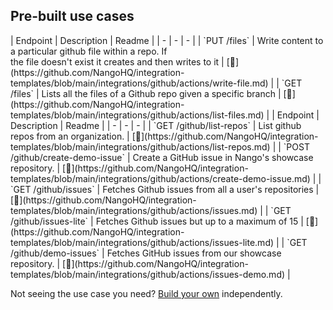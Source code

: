 
## Pre-built use cases

<AccordionGroup>


<Accordion title="Files">
| Endpoint | Description | Readme |
| - | - | - |
| `PUT /files` | Write content to a particular github file within a repo. If<br />the file doesn't exist it creates and then writes to it | [🔗](https://github.com/NangoHQ/integration-templates/blob/main/integrations/github/actions/write-file.md) |
| `GET /files` | Lists all the files of a Github repo given a specific branch | [🔗](https://github.com/NangoHQ/integration-templates/blob/main/integrations/github/actions/list-files.md) |
</Accordion>


<Accordion title="Others">
| Endpoint | Description | Readme |
| - | - | - |
| `GET /github/list-repos` | List github repos from an organization. | [🔗](https://github.com/NangoHQ/integration-templates/blob/main/integrations/github/actions/list-repos.md) |
| `POST /github/create-demo-issue` | Create a GitHub issue in Nango's showcase repository. | [🔗](https://github.com/NangoHQ/integration-templates/blob/main/integrations/github/actions/create-demo-issue.md) |
| `GET /github/issues` | Fetches Github issues from all a user's repositories | [🔗](https://github.com/NangoHQ/integration-templates/blob/main/integrations/github/actions/issues.md) |
| `GET /github/issues-lite` | Fetches Github issues but up to a maximum of 15 | [🔗](https://github.com/NangoHQ/integration-templates/blob/main/integrations/github/actions/issues-lite.md) |
| `GET /github/demo-issues` | Fetches GitHub issues from our showcase repository. | [🔗](https://github.com/NangoHQ/integration-templates/blob/main/integrations/github/actions/issues-demo.md) |
</Accordion>

</AccordionGroup>

<Tip>Not seeing the use case you need? [Build your own](https://docs.nango.dev/guides/customize/setup) independently.</Tip>
